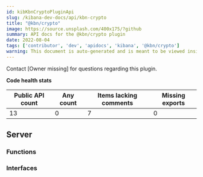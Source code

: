 ```yaml
---
id: kibKbnCryptoPluginApi
slug: /kibana-dev-docs/api/kbn-crypto
title: "@kbn/crypto"
image: https://source.unsplash.com/400x175/?github
summary: API docs for the @kbn/crypto plugin
date: 2022-08-04
tags: ['contributor', 'dev', 'apidocs', 'kibana', '@kbn/crypto']
warning: This document is auto-generated and is meant to be viewed inside our experimental, new docs system. Reach out in #docs-engineering for more info.
---
```




Contact [Owner missing] for questions regarding this plugin.

**Code health stats**

| Public API count  | Any count | Items lacking comments | Missing exports |
|-------------------|-----------|------------------------|-----------------|
| 13 | 0 | 7 | 0 |

## Server

### Functions
<DocDefinitionList data={kbnCryptoObj.server.functions}/>

### Interfaces
<DocDefinitionList data={kbnCryptoObj.server.interfaces}/>

